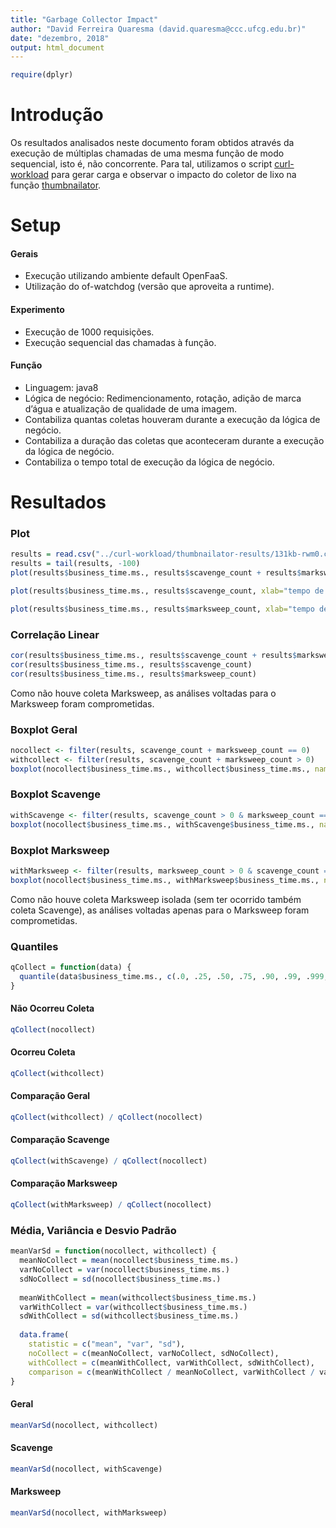 ```yaml
---
title: "Garbage Collector Impact"
author: "David Ferreira Quaresma (david.quaresma@ccc.ufcg.edu.br)"
date: "dezembro, 2018"
output: html_document
---
```


```r
require(dplyr)
```

# Introdução
Os resultados analisados neste documento foram obtidos através da execução de múltiplas chamadas de uma mesma função de modo sequencial, isto é, não concorrente. Para tal, utilizamos o script [curl-workload](https://github.com/dfquaresma/pibic-faas/blob/master/analysis/curl-workload/curl-workload.sh) para gerar carga e observar o impacto do coletor de lixo na função [thumbnailator](https://github.com/dfquaresma/pibic-faas/blob/master/functions/thumbnailator/thumbnailator/src/main/java/com/openfaas/function/Handler.java).   

# Setup
#### Gerais
- Execução utilizando ambiente default OpenFaaS.
- Utilização do of-watchdog (versão que aproveita a runtime).

#### Experimento
- Execução de 1000 requisições.
- Execução sequencial das chamadas à função.

#### Função 
- Linguagem: java8
- Lógica de negócio: Redimencionamento, rotação, adição de marca d'água e atualização de qualidade de uma imagem.
- Contabiliza quantas coletas houveram durante a execução da lógica de negócio.
- Contabiliza a duração das coletas que aconteceram durante a execução da lógica de negócio.
- Contabiliza o tempo total de execução da lógica de negócio.

# Resultados
### Plot
```r
results = read.csv("../curl-workload/thumbnailator-results/131kb-rwm0.csv", header=T, dec=".")
results = tail(results, -100)
plot(results$business_time.ms., results$scavenge_count + results$marksweep_count, xlab="tempo de execução (ms)", ylab="numero de coletas", main="Impacto do Coletor (Geral)")
```

```r
plot(results$business_time.ms., results$scavenge_count, xlab="tempo de execução (ms)", ylab="numero de coletas", main="Impacto do Coletor (Scavenge)")
```

```r
plot(results$business_time.ms., results$marksweep_count, xlab="tempo de execução (ms)", ylab="numero de coletas", main="Impacto do Coletor (Marksweep)")
```

### Correlação Linear
```r
cor(results$business_time.ms., results$scavenge_count + results$marksweep_count)
cor(results$business_time.ms., results$scavenge_count)
cor(results$business_time.ms., results$marksweep_count)
```

Como não houve coleta Marksweep, as análises voltadas para o Marksweep foram comprometidas.

### Boxplot Geral
```r
nocollect <- filter(results, scavenge_count + marksweep_count == 0)
withcollect <- filter(results, scavenge_count + marksweep_count > 0)
boxplot(nocollect$business_time.ms., withcollect$business_time.ms., names=c("Não Ocorreu Coleta", "Ocorreu Coleta"), main="Impacto do Coletor (Geral)", outline=FALSE)
```

### Boxplot Scavenge
```r
withScavenge <- filter(results, scavenge_count > 0 & marksweep_count == 0)
boxplot(nocollect$business_time.ms., withScavenge$business_time.ms., names=c("Não Ocorreu Coleta", "Ocorreu Coleta"), main="Impacto do Coletor (Scavenge)", outline=FALSE)
```



### Boxplot Marksweep
```r
withMarksweep <- filter(results, marksweep_count > 0 & scavenge_count == 0)
boxplot(nocollect$business_time.ms., withMarksweep$business_time.ms., names=c("Não Ocorreu Coleta", "Ocorreu Coleta"), main="Impacto do Coletor (Marksweep)", outline=FALSE)
```

Como não houve coleta Marksweep isolada (sem ter ocorrido também coleta Scavenge), as análises voltadas apenas para o Marksweep foram comprometidas.

### Quantiles
```r
qCollect = function(data) {
  quantile(data$business_time.ms., c(.0, .25, .50, .75, .90, .99, .999, .9999))
}
```

#### Não Ocorreu Coleta
```r
qCollect(nocollect)
```

#### Ocorreu Coleta
```r
qCollect(withcollect)
```

#### Comparação Geral
```r
qCollect(withcollect) / qCollect(nocollect)
```

#### Comparação Scavenge
```r
qCollect(withScavenge) / qCollect(nocollect)
```

#### Comparação Marksweep
```r
qCollect(withMarksweep) / qCollect(nocollect)
```

### Média, Variância e Desvio Padrão 
```r
meanVarSd = function(nocollect, withcollect) {
  meanNoCollect = mean(nocollect$business_time.ms.)
  varNoCollect = var(nocollect$business_time.ms.)
  sdNoCollect = sd(nocollect$business_time.ms.)
  
  meanWithCollect = mean(withcollect$business_time.ms.)
  varWithCollect = var(withcollect$business_time.ms.)
  sdWithCollect = sd(withcollect$business_time.ms.)
  
  data.frame(
    statistic = c("mean", "var", "sd"), 
    noCollect = c(meanNoCollect, varNoCollect, sdNoCollect), 
    withCollect = c(meanWithCollect, varWithCollect, sdWithCollect),
    comparison = c(meanWithCollect / meanNoCollect, varWithCollect / varNoCollect, sdWithCollect / sdNoCollect))
}
```

#### Geral
```r
meanVarSd(nocollect, withcollect)
```

#### Scavenge
```r
meanVarSd(nocollect, withScavenge)
```

#### Marksweep
```r
meanVarSd(nocollect, withMarksweep)
```